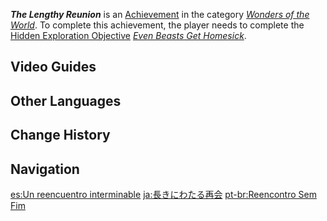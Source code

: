 {{Achievement Infobox
|id           = 81261
|order id     = 1247
|category     = Wonders of the World
|description  = Follow the [[Sumpter Beast]] that has lost its owner until it finishes its journey.
|requirements = Complete ''[[Even Beasts Get Homesick]]''.
|primogems    = 5
|tracking     = 
|topic        = 
|hidden       = 1
|type         = Exploration
}}
'''''The Lengthy Reunion''''' is an [[Achievement]] in the category ''[[Wonders of the World]]''. To complete this achievement, the player needs to complete the [[Hidden Exploration Objective]] ''[[Even Beasts Get Homesick]]''.
<!--
==Gameplay Notes==

==Trivia==
-->
==Video Guides==
{{EVT
|video1   = https://youtu.be/uuNI9UTEL2U
|caption1 = Hidden Achievement Sumeru: The Lengthy Reunion
}}
==Other Languages==
{{Other Languages
|en      = The Lengthy Reunion
|zhs     = 漫长的重逢
|zhs_rm  = Màncháng de Chóngféng
|zht     = 漫長的重逢
|zht_rm  = Màncháng de Chóngféng
|zh_tl   = 
|ja      = 長きにわたる再会
|ja_rm   = Nagaki ni Wataru Saikai
|ja_tl   = The Long-Spanning Reunion
|ko      = 기나긴 재회
|ko_tl   = The Long Reunion
|es      = Un reencuentro interminable
|es_tl   = The Interminable Reunion
|fr      = Une réunion qui n'en finit plus
|fr_tl   = A Never-Ending Reunion
|ru      = Долгое воссоединение
|ru_tl   = The Long Reunion
|th      = การพบกันอีกครั้งที่แสนยาวนาน
|th_rm   = 
|th_tl   = 
|vi      = Cuộc Hội Ngộ Lâu Dài
|vi_tl   = 
|de      = Die lange Reise zum Wiedersehen
|de_tl   = The Long Jurney to Reunion
|id      = Reuni yang Panjang
|id_tl   = The Long Reunion
|pt      = Reencontro Sem Fim
|pt_tl   = 
|tr      = Uzun Süren Kavuşma
|tr_tl   = Long Lasting Reunion
|it      = Una lunga riunione
|it_tl   = 
}}

==Change History==
{{Change History|3.0}}
<!--
==References==
{{Reflist}}
-->
==Navigation==
{{Achievement Navbox}}

[[es:Un reencuentro interminable]]
[[ja:長きにわたる再会]]
[[pt-br:Reencontro Sem Fim]]